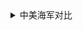 




<details>
<summary>中美海军对比</summary>

```markdown

2012年到现在的十年间，美国服役了8艘盾舰，总吨位7万4吨，同期中国服役了33艘28万吨盾舰。这是在中国军费占GDP1.2％，而美国是3.5％的情况下的结果。

美国海军总吨位350万吨，其中舰龄超30年的占总量的43％，一半航母超30年，56％的核潜超30年。也就是说差不多150万吨的军舰是超龄服役的

中美新锐军舰比约2.5:1，恐怖的是，美国军费开支是中国的3.4倍。

在中国军费不变的情况下，美国想要维持同中国一样的造舰速度，美国军费要提升到GDP的14%，或者3.4万亿美元，这是不可能达到的。这是其一。


第二，中国海军3年下水的吨位相当于一个日本海上自卫队，仅2022我国下水军舰总吨位达到了10万吨

基本上比肩澳大利亚海军的水面主力战舰。澳大利亚海军主力的战舰，包括2艘堪培拉级两栖攻击舰，每艘吨位达2.5万吨。另外，还有3艘7000吨级霍巴特级驱逐舰，8艘3000吨安扎克级护卫舰，加起来也接近10万吨

美国海军中，新的军舰（舰龄10年内）占总量的17％，约60万吨。对比中国海军总吨位约200万吨，其中150万吨是最近10年内服役的。

美国最近十年内服役的盾舰伯克2A与中国二级盾舰052D同技术水平，在建的伯克3技术水平仍低于中国一级盾舰055。美国设计的新一代DDGX也才堪堪达到055技术水平，以美国现有的实力，2040年之前也看不到DDGX服役，而到时中国的055已是“牛夫人”咯

美国衰落已经成为改变不了的事实，无论公知们能不能接受事实也摆在面前
```

总结：

中美对比：

- 中国海军总吨位200万吨，美国海军总吨位350万吨，但是二者的火力（导弹数）相当。（另有一个中国总吨位290万吨，美国总吨位560万吨的统计口径。二者的区别是否包括非作战舰艇，比如补给舰、医疗舰等）
- 中国海军的舰龄中位数仅为13.8年，而美国则为23.3年。

***中国的海军下水吨位从2014年开始就超过美国了，直到2022年***（中国海军2014年下水作战舰艇15艘、总吨位9.5万吨，美国海军同年下水作战舰艇6艘，总吨位4.3万吨；中国海军2015年下水作战舰艇23艘、总吨位20.5万吨，美国海军同年下水作战舰艇9艘，总吨位4.8万吨），但是2023年被美国反超（主要是因为美国下水一艘5万吨的补给舰）

中国2023年下水舰艇总吨位，12万吨：/

- 【1艘】075两栖舰攻击舰，满载约4万吨
- 【1艘】新批次的055万吨大驱，满载约1.25万吨
- 【4艘】改进型的052DM驱逐舰，满载约3万吨
- 【2艘】新型054B护卫舰，满载约1.1万吨
- 【2-3艘】带垂发的093B核潜艇，总吨位约1.6-2.4万吨
- 【2艘】039C常规潜艇，总吨位约0.7万吨

美国2023年下水舰艇总吨位，13万吨：

- 【1艘】独立级濒海战斗舰，约3104吨
- 【1艘】自由级濒海战斗舰，约3410吨
- 【2艘】阿利·伯克级导弹驱逐舰（每艘排水量约9217吨），共约1.8万吨
- 【1艘】弗吉尼亚级攻击核潜艇，约0.8万吨
- 【1艘】美国级两栖攻击舰，约4.3万吨
- 【1艘】刘易斯级大型补给舰，约4.9万吨
- 【1艘】纳瓦霍级核潜艇，约0.5万吨
- 【1艘】先锋级濒海战斗舰，约0.4万吨


---


```markdown
2024年6月中国贸易顺差创1990年以来新高？
海关总署：上半年，中国货物贸易进出口总值21.17万亿元人民币，同比增长6.1%。其中，

出口12.13万亿元，增长6.9%；

进口9.04万亿元，增长5.2%；

贸易顺差3.09万亿元，扩大12%。

按美元计价，上半年，进出口总值2.98万亿美元，增长2.9%。其中，

出口1.71万亿美元，增长3.6%；

进口1.27万亿美元，增长2%；

贸易顺差4350亿美元，扩大8.6%。
```

</details>



